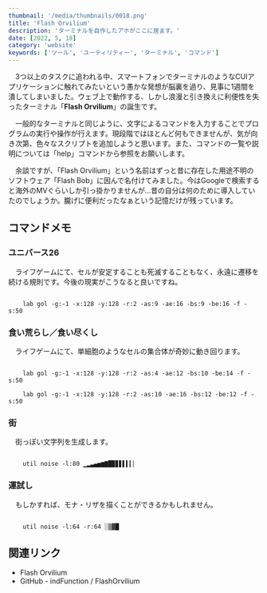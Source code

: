```yaml
---
thumbnail: '/media/thumbnails/0018.png'
title: 'Flash Orvilium'
description: 'ターミナルを自作したアホがここに居ます。'
date: [2022, 5, 18]
category: 'website'
keywords: ['ツール', 'ユーティリティー', 'ターミナル', 'コマンド']
---
```


　3つ以上のタスクに追われる中、スマートフォンでターミナルのようなCUIアプリケーションに触れてみたいという愚かな発想が脳裏を過り、見事に1週間を潰してしまいました。ウェブ上で動作する、しかし浪漫と引き換えに利便性を失ったターミナル「**Flash Orvilium**」の誕生です。

<ImageLink href='https://flashorvilium.indfunction.work/' src='https://raw.githubusercontent.com/indFunction/FlashOrvilium/main/media/hero/hero_black_fhd.png' />

　一般的なターミナルと同じように、文字によるコマンドを入力することでプログラムの実行や操作が行えます。現段階ではほとんど何もできませんが、気が向き次第、色々なスクリプトを追加しようと思います。また、コマンドの一覧や説明については「help」コマンドから参照をお願いします。

　余談ですが、「Flash Orvilium」という名前はずっと昔に存在した用途不明のソフトウェア「Flash Bob」に因んで名付けてみました。今はGoogleで検索すると海外のMVぐらいしか引っ掛かりませんが…昔の自分は何のために導入していたのでしょうか。朧げに便利だったなぁという記憶だけが残っています。

## コマンドメモ

### ユニバース26

　ライフゲームにて、セルが安定することも死滅することもなく、永遠に遷移を続ける規則です。今後の現実がこうなると良いですね。

<Code type='Flash Orvilium'>
    lab gol -g:-1 -x:128 -y:128 -r:2 -as:9 -ae:16 -bs:9 -be:16 -f -s:50
</Code>

### 食い荒らし／食い尽くし

　ライフゲームにて、単細胞のようなセルの集合体が奇妙に動き回ります。

<Code type='Flash Orvilium'>
    lab gol -g:-1 -x:128 -y:128 -r:2 -as:4 -ae:12 -bs:10 -be:14 -f -s:50
</Code>

<Code type='Flash Orvilium'>
    lab gol -g:-1 -x:128 -y:128 -r:2 -as:10 -ae:16 -bs:12 -be:12 -f -s:50
</Code>

### 街

　街っぽい文字列を生成します。

<Code type='Flash Orvilium'>
    util noise -l:80 ▁▂▃▄▅▆▇█▉▊▋▌▍▎▏
</Code>

### 運試し

　もしかすれば、モナ・リザを描くことができるかもしれません。

<Code type='Flash Orvilium'>
    util noise -l:64 -r:64 ░▒▓█
</Code>

## 関連リンク

- <Link href='https://flashorvilium.indfunction.work/'>Flash Orvilium</Link>
- <Link href='https://github.com/indFunction/FlashOrvilium'>GitHub - indFunction / FlashOrvilium</Link>
